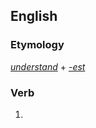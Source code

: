 ==English==

===Etymology===
''[[understand]]'' + ''[[-est]]''

===Verb===
{{head|en}}

# {{en-archaic second-person singular of|understand|lang=en}}